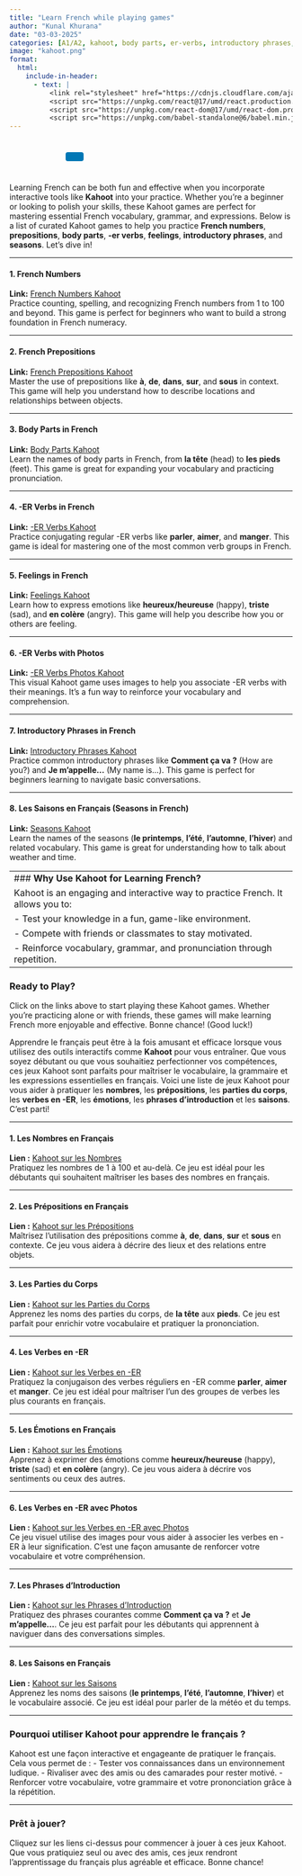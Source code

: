 ```yaml
---
title: "Learn French while playing games"
author: "Kunal Khurana"
date: "03-03-2025"
categories: [A1/A2, kahoot, body parts, er-verbs, introductory phrases, seasons]
image: "kahoot.png"
format:
  html:
    include-in-header:
      - text: |
          <link rel="stylesheet" href="https://cdnjs.cloudflare.com/ajax/libs/font-awesome/6.0.0/css/all.min.css">
          <script src="https://unpkg.com/react@17/umd/react.production.min.js"></script>
          <script src="https://unpkg.com/react-dom@17/umd/react-dom.production.min.js"></script>
          <script src="https://unpkg.com/babel-standalone@6/babel.min.js"></script>
---
```


::: {style="text-align: left; padding: 10px;"}
<a href="mailto:info@frenchwithkunal.ca" target="_blank" style="margin: 0 10px; color: #000;"><i class="fas fa-envelope fa-lg"></i></a> <a href="https://www.instagram.com/frenchwithkunal" target="_blank" style="margin: 0 10px; color: #E1306C;"><i class="fab fa-instagram fa-lg"></i></a> <a href="https://frenchwithkunal.ca" target="_blank" style="margin: 0 10px; color: #0077b5;"><i class="fas fa-globe fa-lg"></i></a> <a href="https://whatsapp.com/channel/0029Vb57n2e7dmegpjYpyi3V" target="_blank" style="margin: 0 10px; color: #25D366;"><i class="fab fa-whatsapp fa-lg"></i></a> <button onclick="copyLink()" style="background-color: #0077b5; color: white; padding: 8px 16px; border: none; border-radius: 4px; cursor: pointer; margin-left: 10px;"> <i class="fas fa-copy"></i> </button> [Link copied!]{#copy-message style="margin-left: 10px; color: green; display: none;"}
:::





<div id="react-root"></div>
 <script type="text/babel">
 const ProfilePage = () => {
  const { useState, useEffect } = React;
  const [redirectCounter, setRedirectCounter] = useState(4);
  const [isRedirecting, setIsRedirecting] = useState(false);

  const isFrench = document.documentElement.lang === "fr";

  const translations = {
    noAccess: isFrench 
      ? "Vous n'avez pas accès à cette page."
      : "You don't have access to this page.",
    subscribe: isFrench
      ? "Veuillez vous abonner pour obtenir l'accès."
      : "Please subscribe to gain access.",
    redirecting: isFrench
      ? `Redirection vers la page d'abonnement dans ${redirectCounter} secondes...`
      : `Redirecting to subscription page in ${redirectCounter} seconds...`
  };

  const refreshToken = async () => {
    const storedRefreshToken = localStorage.getItem("refreshToken");

    if (!storedRefreshToken) {
      window.location.href = "/login.html";
      return null;
    }

    try {
      const response = await fetch("https://frenchwithkunal-cdf6ea3f88ce.herokuapp.com/api/v1/auth/refresh-token", {
        method: "POST",
        headers: {
          "Content-Type": "application/json",
        },
        body: JSON.stringify({ refreshToken: storedRefreshToken }),
      });

      if (!response.ok) {
        localStorage.removeItem("accessToken");
        localStorage.removeItem("refreshToken");
        window.location.href = "/login.html";
        return null;
      }

      const data = await response.json();
      localStorage.setItem("accessToken", data.accessToken);
      return data.accessToken;
    } catch (error) {
      localStorage.removeItem("accessToken");
      localStorage.removeItem("refreshToken");
      window.location.href = "/login.html";
      return null;
    }
  };

  const fetchWithAuth = async (url, options = {}) => {
    let accessToken = localStorage.getItem("accessToken");

    options.headers = {
      ...options.headers,
      Authorization: `Bearer ${accessToken}`,
      "Content-Type": "application/json",
    };

    let response = await fetch(url, options);

    if (response.status === 401) {
      console.log("Access token expired, attempting to refresh...");

      // Refresh token
      accessToken = await refreshToken();

      if (!accessToken) return null;

      options.headers.Authorization = `Bearer ${accessToken}`;
      response = await fetch(url, options);
    }

    return response.json();
  };

  const showNoAccessMessage = () => {
    setIsRedirecting(true);
    
    const noAccessMessage = `
      <div style="text-align: center; padding: 20px;">
        <h2>${translations.noAccess}</h2>
        <p>${translations.subscribe}</p>
        <p>${translations.redirecting}</p>
      </div>
    `;
    document.body.innerHTML = noAccessMessage;
    
    // Start countdown and redirect
    const redirectInterval = setInterval(() => {
      setRedirectCounter((prev) => {
        const newCounter = prev - 1;
        if (newCounter <= 0) {
          clearInterval(redirectInterval);
          window.location.href = "https://frenchwithkunal.ca/payment.html";
        }
        
        // Update the countdown text
        const countdownElement = document.querySelector('p:last-child');
        if (countdownElement) {
          countdownElement.textContent = isFrench
            ? `Redirection vers la page d'abonnement dans ${newCounter} secondes...`
            : `Redirecting to subscription page in ${newCounter} seconds...`;
        }
        
        return newCounter;
      });
    }, 1000);
  };

  useEffect(() => {
    const storedToken = localStorage.getItem('accessToken');

    if(!storedToken) {
      showNoAccessMessage();
    } else {
      const fetchData = async() => {
        const data = await fetchWithAuth("https://frenchwithkunal-cdf6ea3f88ce.herokuapp.com/api/v1/auth/me", {
          method: "POST",
        });

        if (data && data.data && data.data.hasAccess) {
          console.log(data);
        } else {
          showNoAccessMessage();
        }
      };
      fetchData();
    }
  }, []);

  return (
    <div></div>
  );
};

ReactDOM.render(
  <ProfilePage />,
  document.getElementById('react-root')
);
 </script>


::: {.content-visible when-profile="english"}
Learning French can be both fun and effective when you incorporate interactive tools like **Kahoot** into your practice. Whether you're a beginner or looking to polish your skills, these Kahoot games are perfect for mastering essential French vocabulary, grammar, and expressions. Below is a list of curated Kahoot games to help you practice **French numbers**, **prepositions**, **body parts**, **-er verbs**, **feelings**, **introductory phrases**, and **seasons**. Let’s dive in!

------------------------------------------------------------------------

#### **1. French Numbers**

**Link:** [French Numbers Kahoot](https://create.kahoot.it/details/aa2078fc-c61b-48b9-8f9d-013fb09e817d)\
Practice counting, spelling, and recognizing French numbers from 1 to 100 and beyond. This game is perfect for beginners who want to build a strong foundation in French numeracy.

------------------------------------------------------------------------

#### **2. French Prepositions**

**Link:** [French Prepositions Kahoot](https://create.kahoot.it/details/117cbaeb-9ca4-4a62-9a81-6421396c537e)\
Master the use of prepositions like **à**, **de**, **dans**, **sur**, and **sous** in context. This game will help you understand how to describe locations and relationships between objects.

------------------------------------------------------------------------

#### **3. Body Parts in French**

**Link:** [Body Parts Kahoot](https://create.kahoot.it/details/a7c811e1-570b-46f5-97f1-e3be8cdb3ea9)\
Learn the names of body parts in French, from **la tête** (head) to **les pieds** (feet). This game is great for expanding your vocabulary and practicing pronunciation.

------------------------------------------------------------------------

#### **4. -ER Verbs in French**

**Link:** [-ER Verbs Kahoot](https://create.kahoot.it/details/ab6c59ac-8600-47d2-9fa5-9c99167ef1c4)\
Practice conjugating regular -ER verbs like **parler**, **aimer**, and **manger**. This game is ideal for mastering one of the most common verb groups in French.

------------------------------------------------------------------------

#### **5. Feelings in French**

**Link:** [Feelings Kahoot](https://create.kahoot.it/details/57704bcb-2acd-4380-87f1-c4459cc52ca2)\
Learn how to express emotions like **heureux/heureuse** (happy), **triste** (sad), and **en colère** (angry). This game will help you describe how you or others are feeling.

------------------------------------------------------------------------

#### **6. -ER Verbs with Photos**

**Link:** [-ER Verbs Photos Kahoot](https://create.kahoot.it/details/cf0b5188-64ac-4447-8306-093e04935877)\
This visual Kahoot game uses images to help you associate -ER verbs with their meanings. It’s a fun way to reinforce your vocabulary and comprehension.

------------------------------------------------------------------------

#### **7. Introductory Phrases in French**

**Link:** [Introductory Phrases Kahoot](https://create.kahoot.it/details/b077b34c-2525-46fd-93e5-a8b042fcf434)\
Practice common introductory phrases like **Comment ça va ?** (How are you?) and **Je m’appelle…** (My name is…). This game is perfect for beginners learning to navigate basic conversations.

------------------------------------------------------------------------

#### **8. Les Saisons en Français (Seasons in French)**

**Link:** [Seasons Kahoot](https://create.kahoot.it/details/b20d29ba-4e5f-40c6-885b-9ed2de059f32)\
Learn the names of the seasons (**le printemps**, **l’été**, **l’automne**, **l’hiver**) and related vocabulary. This game is great for understanding how to talk about weather and time.

---
### **Why Use Kahoot for Learning French?**
Kahoot is an engaging and interactive way to practice French. It allows you to:
- Test your knowledge in a fun, game-like environment.
- Compete with friends or classmates to stay motivated.
- Reinforce vocabulary, grammar, and pronunciation through repetition.
---

### **Ready to Play?**

Click on the links above to start playing these Kahoot games. Whether you're practicing alone or with friends, these games will make learning French more enjoyable and effective. Bonne chance! (Good luck!)
:::

::: {.content-visible when-profile="french"}
Apprendre le français peut être à la fois amusant et efficace lorsque vous utilisez des outils interactifs comme **Kahoot** pour vous entraîner. Que vous soyez débutant ou que vous souhaitiez perfectionner vos compétences, ces jeux Kahoot sont parfaits pour maîtriser le vocabulaire, la grammaire et les expressions essentielles en français. Voici une liste de jeux Kahoot pour vous aider à pratiquer les **nombres**, les **prépositions**, les **parties du corps**, les **verbes en -ER**, les **émotions**, les **phrases d’introduction** et les **saisons**. C’est parti!

------------------------------------------------------------------------

#### **1. Les Nombres en Français**

**Lien :** [Kahoot sur les Nombres](https://create.kahoot.it/details/aa2078fc-c61b-48b9-8f9d-013fb09e817d)\
Pratiquez les nombres de 1 à 100 et au-delà. Ce jeu est idéal pour les débutants qui souhaitent maîtriser les bases des nombres en français.

------------------------------------------------------------------------

#### **2. Les Prépositions en Français**

**Lien :** [Kahoot sur les Prépositions](https://create.kahoot.it/details/117cbaeb-9ca4-4a62-9a81-6421396c537e)\
Maîtrisez l’utilisation des prépositions comme **à**, **de**, **dans**, **sur** et **sous** en contexte. Ce jeu vous aidera à décrire des lieux et des relations entre objets.

------------------------------------------------------------------------

#### **3. Les Parties du Corps**

**Lien :** [Kahoot sur les Parties du Corps](https://create.kahoot.it/details/a7c811e1-570b-46f5-97f1-e3be8cdb3ea9)\
Apprenez les noms des parties du corps, de **la tête** aux **pieds**. Ce jeu est parfait pour enrichir votre vocabulaire et pratiquer la prononciation.

------------------------------------------------------------------------

#### **4. Les Verbes en -ER**

**Lien :** [Kahoot sur les Verbes en -ER](https://create.kahoot.it/details/ab6c59ac-8600-47d2-9fa5-9c99167ef1c4)\
Pratiquez la conjugaison des verbes réguliers en -ER comme **parler**, **aimer** et **manger**. Ce jeu est idéal pour maîtriser l’un des groupes de verbes les plus courants en français.

------------------------------------------------------------------------

#### **5. Les Émotions en Français**

**Lien :** [Kahoot sur les Émotions](https://create.kahoot.it/details/57704bcb-2acd-4380-87f1-c4459cc52ca2)\
Apprenez à exprimer des émotions comme **heureux/heureuse** (happy), **triste** (sad) et **en colère** (angry). Ce jeu vous aidera à décrire vos sentiments ou ceux des autres.

------------------------------------------------------------------------

#### **6. Les Verbes en -ER avec Photos**

**Lien :** [Kahoot sur les Verbes en -ER avec Photos](https://create.kahoot.it/details/cf0b5188-64ac-4447-8306-093e04935877)\
Ce jeu visuel utilise des images pour vous aider à associer les verbes en -ER à leur signification. C’est une façon amusante de renforcer votre vocabulaire et votre compréhension.

------------------------------------------------------------------------

#### **7. Les Phrases d’Introduction**

**Lien :** [Kahoot sur les Phrases d’Introduction](https://create.kahoot.it/details/b077b34c-2525-46fd-93e5-a8b042fcf434)\
Pratiquez des phrases courantes comme **Comment ça va ?** et **Je m’appelle…**. Ce jeu est parfait pour les débutants qui apprennent à naviguer dans des conversations simples.

------------------------------------------------------------------------

#### **8. Les Saisons en Français**

**Lien :** [Kahoot sur les Saisons](https://create.kahoot.it/details/b20d29ba-4e5f-40c6-885b-9ed2de059f32)\
Apprenez les noms des saisons (**le printemps**, **l’été**, **l’automne**, **l’hiver**) et le vocabulaire associé. Ce jeu est idéal pour parler de la météo et du temps.

------------------------------------------------------------------------

### **Pourquoi utiliser Kahoot pour apprendre le français ?**

Kahoot est une façon interactive et engageante de pratiquer le français. Cela vous permet de : - Tester vos connaissances dans un environnement ludique. - Rivaliser avec des amis ou des camarades pour rester motivé. - Renforcer votre vocabulaire, votre grammaire et votre prononciation grâce à la répétition.

------------------------------------------------------------------------

### **Prêt à jouer?**

Cliquez sur les liens ci-dessus pour commencer à jouer à ces jeux Kahoot. Que vous pratiquiez seul ou avec des amis, ces jeux rendront l’apprentissage du français plus agréable et efficace. Bonne chance!
:::